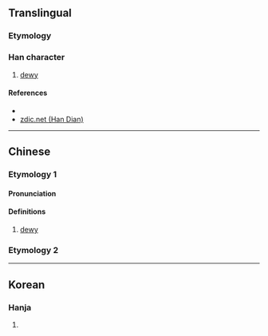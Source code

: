 {{character info/new}}
==Translingual==

===Etymology===
{{Han compound|水|專|c1=s|c2=p|t1=water|ls=psc}}

===Han character===
{{Han char|rn=85|rad=水|as=11|sn=14|four=35143|canj=EJII|ids=⿰氵專}}

# [[dewy]]

====References====
* {{Han ref|kx=0645.290|dkj=18136|dj=1055.040|hdz=31718.010|uh=6F19|ud=28441|bh=E277|bd=57975}}
* [http://www.zdic.net/z/1d/js/6F19.htm zdic.net (Han Dian)]

----

==Chinese==
{{zh-forms}}

===Etymology 1===
====Pronunciation====
{{zh-pron
|m=tuán
|c=tyun4
|mc=y
|oc=y
|ma=
|cat=a
}}

====Definitions====
{{zh-hanzi}}

# [[dewy]]

===Etymology 2===
{{zh-see|湍|a}}

----

==Korean==

===Hanja===
{{ko-hanja|hangeul=단|eumhun=|rv=dan|mr=tan|y=tan}}

# {{defn|lang=ko|sort=水11}}